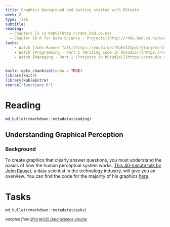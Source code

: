 ```yaml
---
title: Graphics Background and Getting started with RStudio
week: 2
type: Task
subtitle: 
reading:
  - Chapters [3 in R4DS](http://r4ds.had.co.nz)
  - Chapter [8 R for Data Science - Projects](http://r4ds.had.co.nz/workflow-projects.html){target='blank'}
tasks:
    - Watch [John Rauser Talk](https://youtu.be/fSgEeI2Xpdc){target='blank'}
    - Watch [Programming - Part 1 (Writing code in RStudio)](https://rstudio.com/resources/webinars/programming-part-1-writing-code-in-rstudio/)
    - Watch [Managing - Part 1 (Projects in RStudio)](https://rstudio.com/resources/webinars/managing-part-1-projects-in-rstudio/)
---
```


```r
knitr::opts_chunk$set(echo = TRUE)
library(knitr)
library(kableExtra)
source("functions.R")

```

# Reading

```r
md_bullet(rmarkdown::metadata$reading)
```

## Understanding Graphical Perception
### Background 
To create graphics that clearly answer questions, you must understand the basics of how the human perceptual system works. [This 40-minute talk by John Rauser](https://youtu.be/fSgEeI2Xpdc){target="blank"}, a data scientist in the technology industry, will give you an overview. You can find the code for the majority of his graphics [here](https://github.com/jrauser/writing/blob/master/how_humans_see_data/hhsd_notes.Rmd){target="blank"}.

# Tasks

```r
md_bullet(rmarkdown::metadata$tasks)
```

<i> <small> Adapted from [BYU M335 Data Science Course](https://byuistats.github.io/M335){target='blank'} </small> </i>
